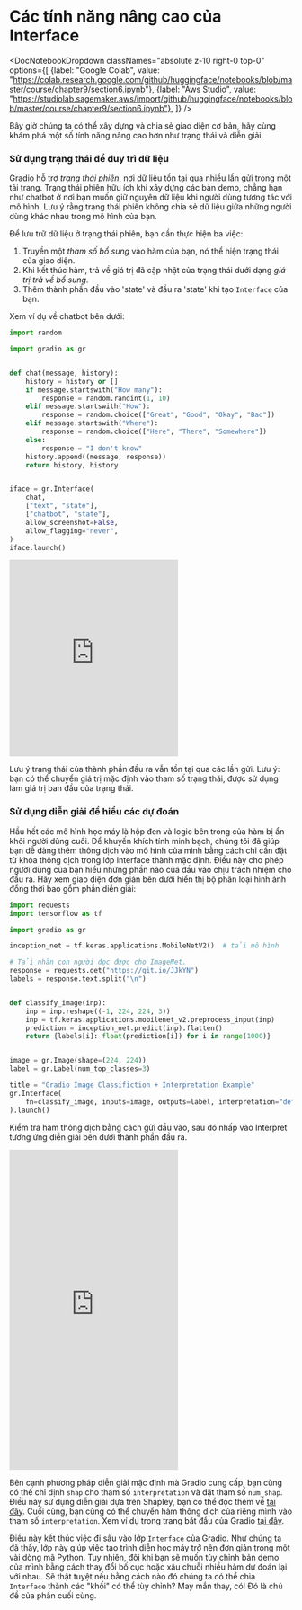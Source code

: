 # Các tính năng nâng cao của Interface

<DocNotebookDropdown
  classNames="absolute z-10 right-0 top-0"
  options={[
    {label: "Google Colab", value: "https://colab.research.google.com/github/huggingface/notebooks/blob/master/course/chapter9/section6.ipynb"},
    {label: "Aws Studio", value: "https://studiolab.sagemaker.aws/import/github/huggingface/notebooks/blob/master/course/chapter9/section6.ipynb"},
]} />

Bây giờ chúng ta có thể xây dựng và chia sẻ giao diện cơ bản, hãy cùng khám phá một số tính năng nâng cao hơn như trạng thái và diễn giải.

### Sử dụng trạng thái để duy trì dữ liệu

Gradio hỗ trợ *trạng thái phiên*, nơi dữ liệu tồn tại qua nhiều lần gửi trong một tải trang. Trạng thái phiên hữu ích khi xây dựng các bản demo, chẳng hạn như chatbot ở nơi bạn muốn giữ nguyên dữ liệu khi người dùng tương tác với mô hình. Lưu ý rằng trạng thái phiên không chia sẻ dữ liệu giữa những người dùng khác nhau trong mô hình của bạn.

Để lưu trữ dữ liệu ở trạng thái phiên, bạn cần thực hiện ba việc:

1. Truyền một *tham số bổ sung* vào hàm của bạn, nó thể hiện trạng thái của giao diện.
1. Khi kết thúc hàm, trả về giá trị đã cập nhật của trạng thái dưới dạng *giá trị trả về bổ sung*.
1. Thêm thành phần đầu vào 'state' và đầu ra 'state' khi tạo `Interface` của bạn.

Xem ví dụ về chatbot bên dưới:

```py
import random

import gradio as gr


def chat(message, history):
    history = history or []
    if message.startswith("How many"):
        response = random.randint(1, 10)
    elif message.startswith("How"):
        response = random.choice(["Great", "Good", "Okay", "Bad"])
    elif message.startswith("Where"):
        response = random.choice(["Here", "There", "Somewhere"])
    else:
        response = "I don't know"
    history.append((message, response))
    return history, history


iface = gr.Interface(
    chat,
    ["text", "state"],
    ["chatbot", "state"],
    allow_screenshot=False,
    allow_flagging="never",
)
iface.launch()
```

<iframe src="https://hf.space/gradioiframe/course-demos/Chatbot-Demo/+" frameBorder="0" height="350" title="Gradio app" class="container p-0 flex-grow space-iframe" allow="accelerometer; ambient-light-sensor; autoplay; battery; camera; document-domain; encrypted-media; fullscreen; geolocation; gyroscope; layout-animations; legacy-image-formats; magnetometer; microphone; midi; oversized-images; payment; picture-in-picture; publickey-credentials-get; sync-xhr; usb; vr ; wake-lock; xr-spatial-tracking" sandbox="allow-forms allow-modals allow-popups allow-popups-to-escape-sandbox allow-same-origin allow-scripts allow-downloads"></iframe>

Lưu ý trạng thái của thành phần đầu ra vẫn tồn tại qua các lần gửi.
Lưu ý: bạn có thể chuyển giá trị mặc định vào tham số trạng thái, được sử dụng làm giá trị ban đầu của trạng thái.

### Sử dụng diễn giải để hiểu các dự đoán

Hầu hết các mô hình học máy là hộp đen và logic bên trong của hàm bị ẩn khỏi người dùng cuối. Để khuyến khích tính minh bạch, chúng tôi đã giúp bạn dễ dàng thêm thông dịch vào mô hình của mình bằng cách chỉ cần đặt từ khóa thông dịch trong lớp Interface thành mặc định. Điều này cho phép người dùng của bạn hiểu những phần nào của đầu vào chịu trách nhiệm cho đầu ra. Hãy xem giao diện đơn giản bên dưới hiển thị bộ phân loại hình ảnh đồng thời bao gồm phần diễn giải:

```py
import requests
import tensorflow as tf

import gradio as gr

inception_net = tf.keras.applications.MobileNetV2()  # tải mô hình

# Tải nhãn con người đọc được cho ImageNet.
response = requests.get("https://git.io/JJkYN")
labels = response.text.split("\n")


def classify_image(inp):
    inp = inp.reshape((-1, 224, 224, 3))
    inp = tf.keras.applications.mobilenet_v2.preprocess_input(inp)
    prediction = inception_net.predict(inp).flatten()
    return {labels[i]: float(prediction[i]) for i in range(1000)}


image = gr.Image(shape=(224, 224))
label = gr.Label(num_top_classes=3)

title = "Gradio Image Classifiction + Interpretation Example"
gr.Interface(
    fn=classify_image, inputs=image, outputs=label, interpretation="default", title=title
).launch()
```

Kiểm tra hàm thông dịch bằng cách gửi đầu vào, sau đó nhấp vào Interpret tương ứng diễn giải bên dưới thành phần đầu ra.

<iframe src="https://hf.space/gradioiframe/course-demos/gradio-image-interpretation/+" frameBorder="0" height="570" title="Gradio app" class="container p-0 flex-grow space-iframe" allow="accelerometer; ambient-light-sensor; autoplay; battery; camera; document-domain; encrypted-media; fullscreen; geolocation; gyroscope; layout-animations; legacy-image-formats; magnetometer; microphone; midi; oversized-images; payment; picture-in-picture; publickey-credentials-get; sync-xhr; usb; vr ; wake-lock; xr-spatial-tracking" sandbox="allow-forms allow-modals allow-popups allow-popups-to-escape-sandbox allow-same-origin allow-scripts allow-downloads"></iframe>

Bên cạnh phương pháp diễn giải mặc định mà Gradio cung cấp, bạn cũng có thể chỉ định `shap` cho tham số `interpretation` và đặt tham số `num_shap`. Điều này sử dụng diễn giải dựa trên Shapley, bạn có thể đọc thêm về [tại đây](https://christophm.github.io/interpretable-ml-book/shap.html).
Cuối cùng, bạn cũng có thể chuyển hàm thông dịch của riêng mình vào tham số `interpretation`. Xem ví dụ trong trang bắt đầu của Gradio [tại đây](https://gradio.app/getting_started/).

Điều này kết thúc việc đi sâu vào lớp `Interface` của Gradio. Như chúng ta đã thấy, lớp này giúp việc tạo trình diễn học máy trở nên đơn giản trong một vài dòng mã Python. Tuy nhiên, đôi khi bạn sẽ muốn tùy chỉnh bản demo của mình bằng cách thay đổi bố cục hoặc xâu chuỗi nhiều hàm dự đoán lại với nhau. Sẽ thật tuyệt nếu bằng cách nào đó chúng ta có thể chia `Interface` thành các "khối" có thể tùy chỉnh? May mắn thay, có! Đó là chủ đề của phần cuối cùng.
